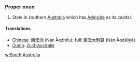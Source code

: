 ===Proper noun===
#State in southern [[Australia]] which has [[Adelaide]] as its capital.

====Translations====
*[[Chinese]]: [[南澳洲]] (Nán Àozhōu); full: [[南澳大利亞]] (Nán Àodàlìyǎ)
*[[Dutch]]: [[Zuid-Australië]]

[[w:South Australia]]